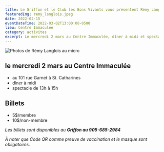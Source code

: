 ```yaml
---
title: Le Griffon et le Club les Bons Vivants vous présentent Rémy Langlois
featuredImg: remy_langlois.jpeg
date: 2022-02-15
eventDateTime: 2022-03-02T13:00:00-0500
lieu: Centre Immaculée
category: activites
excerpt: Le mercredi 2 mars au Centre Immaculée, dîner à midi et spectacle de 13h à 15h.
---
```


![Photos de Rémy Langlois au micro](remy-3.jpg)

## le mercredi 2 mars au Centre Immaculée
- au 101 rue Garnet à St. Catharines
- dîner à midi
- spectacle de 13h à 15h

## Billets
- 5$/membre
- 10$/non-membre

_Les billets sont disponibles au **Griffon au 905-685-2984**_

_À noter que Code QR comme preuve de vaccination et le masque sont obligatoires._

<Patrimoine />